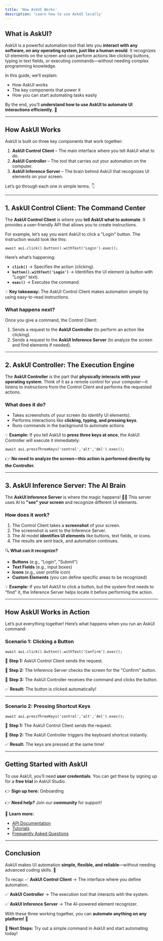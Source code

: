 ```yaml
---
title: 'How AskUI Works'
description: 'Learn how to use AskUI locally'
---
```

## **What is AskUI?**

AskUI is a powerful automation tool that lets you **interact with any software, on any operating system, just like a human would**. It recognizes UI elements on the screen and can perform actions like clicking buttons, typing in text fields, or executing commands—without needing complex programming knowledge.

In this guide, we’ll explain:

- How AskUI works
- The key components that power it
- How you can start automating tasks easily

By the end, you’ll **understand how to use AskUI to automate UI interactions efficiently.** 🚀

---

## **How AskUI Works**

AskUI is built on three key components that work together:

1. **AskUI Control Client** – The main interface where you tell AskUI what to do.
2. **AskUI Controller** – The tool that carries out your automation on the computer.
3. **AskUI Inference Server** – The brain behind AskUI that recognizes UI elements on your screen.

Let’s go through each one in simple terms. 👇

---

## **1. AskUI Control Client: The Command Center**

The **AskUI Control Client** is where you **tell AskUI what to automate**. It provides a user-friendly API that allows you to create instructions.

For example, let’s say you want AskUI to click a "Login" button. The instruction would look like this:

```
await aui.click().button().withText('Login').exec();

```

Here’s what’s happening:

- **`click()`** → Specifies the action (clicking).
- **`button().withText('Login')`** → Identifies the UI element (a button with "Login" text).
- **`exec()`** → Executes the command.

💡 **Key takeaway:** The AskUI Control Client makes automation simple by using easy-to-read instructions.

### **What happens next?**

Once you give a command, the Control Client:

1. Sends a request to the **AskUI Controller** (to perform an action like clicking).
2. Sends a request to the **AskUI Inference Server** (to analyze the screen and find elements if needed).

---

## **2. AskUI Controller: The Execution Engine**

The **AskUI Controller** is the part that **physically interacts with your operating system**. Think of it as a remote control for your computer—it listens to instructions from the Control Client and performs the requested actions.

### **What does it do?**

- Takes screenshots of your screen (to identify UI elements).
- Performs interactions like **clicking, typing, and pressing keys**.
- Runs commands in the background to automate actions.

💡 **Example:** If you tell AskUI to **press three keys at once**, the AskUI Controller will execute it immediately:

```
await aui.pressThreeKeys('control','alt','del').exec();

```

👉 **No need to analyze the screen—this action is performed directly by the Controller.**

---

## **3. AskUI Inference Server: The AI Brain**

The **AskUI Inference Server** is where the magic happens! 🧠✨ This server uses AI to **"see" your screen** and recognize different UI elements.

### **How does it work?**

1. The Control Client takes a **screenshot** of your screen.
2. The screenshot is sent to the Inference Server.
3. The AI model **identifies UI elements** like buttons, text fields, or icons.
4. The results are sent back, and automation continues.

🔍 **What can it recognize?**

- **Buttons** (e.g., "Login", "Submit")
- **Text Fields** (e.g., input boxes)
- **Icons** (e.g., user profile icon)
- **Custom Elements** (you can define specific areas to be recognized)

💡 **Example:** If you tell AskUI to click a button, but the system first needs to "find" it, the Inference Server helps locate it before performing the action.

---

## **How AskUI Works in Action**

Let’s put everything together! Here’s what happens when you run an AskUI command:

### **Scenario 1: Clicking a Button**

```
await aui.click().button().withText('Confirm').exec();

```

🔹 **Step 1:** AskUI Control Client sends the request.

🔹 **Step 2:** The Inference Server checks the screen for the "Confirm" button.

🔹 **Step 3:** The AskUI Controller receives the command and clicks the button.

✅ **Result:** The button is clicked automatically!

---

### **Scenario 2: Pressing Shortcut Keys**

```
await aui.pressThreeKeys('control','alt','del').exec();

```

🔹 **Step 1:** The AskUI Control Client sends the request.

🔹 **Step 2:** The AskUI Controller triggers the keyboard shortcut instantly.

✅ **Result:** The keys are pressed at the same time!

---

## **Getting Started with AskUI**

To use AskUI, you’ll need **user credentials**. You can get these by signing up for a **free trial** in AskUI Studio.

👉 **Sign up here:** Onboarding

👉 **Need help?** Join our **community** for support!

🔗 **Learn more:**

- [API Documentation](https://chatgpt.com/c/67bdd3c7-0f50-8005-b95f-341018ad6100#)
- [Tutorials](https://chatgpt.com/c/67bdd3c7-0f50-8005-b95f-341018ad6100#)
- [Frequently Asked Questions](https://chatgpt.com/c/67bdd3c7-0f50-8005-b95f-341018ad6100#)

---

## **Conclusion**

AskUI makes UI automation **simple, flexible, and reliable**—without needing advanced coding skills. 🎉

To recap:
✅ **AskUI Control Client** → The interface where you define automation.

✅ **AskUI Controller** → The execution tool that interacts with the system.

✅ **AskUI Inference Server** → The AI-powered element recognizer.

With these three working together, you can **automate anything on any platform!** 🚀

📌 **Next Steps:** Try out a simple command in AskUI and start automating today!

